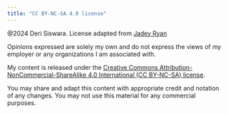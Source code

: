 ```yaml
---
title: "CC BY-NC-SA 4.0 license"
---
```


@2024 Deri Siswara. License adapted from [Jadey Ryan](https://jadeyryan.com/license)

Opinions expressed are solely my own and do not express the views of my employer or any organizations I am associated with.

My content is released under the [Creative Commons Attribution-NonCommercial-ShareAlike 4.0 International (CC BY-NC-SA) license](https://creativecommons.org/licenses/by-nc-sa/4.0/).

You may share and adapt this content with appropriate credit and notation of any changes. You may not use this material for any commercial purposes.